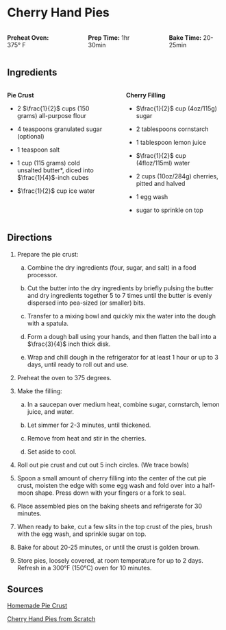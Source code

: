 # Cherry Hand Pies {.unnumbered}

::: columns
::: {.column width="30%"}
**Preheat Oven:** 375&deg; F
:::

::: {.column width="5%"}
:::

::: {.column width="30%"}
**Prep Time:** 1hr 30min 
:::

::: {.column width="5%"}
:::

::: {.column width="30%"}
**Bake Time:** 20-25min
:::
:::

## Ingredients 

::: columns
::: {.column width="48%"}

**Pie Crust**

* 2 $\frac{1}{2}$ cups (150 grams) all-purpose flour

* 4 teaspoons granulated sugar (optional)

* 1 teaspoon salt

* 1 cup (115 grams) cold unsalted butter*, diced into $\frac{1}{4}$-inch cubes

* $\frac{1}{2}$ cup ice water

:::

::: {.column width="2%"}
:::

::: {.column width="48%"}

**Cherry Filling**

* $\frac{1}{2}$ cup (4oz/115g) sugar

* 2 tablespoons cornstarch

* 1 tablespoon lemon juice

* $\frac{1}{2}$ cup (4floz/115ml) water

* 2 cups (10oz/284g) cherries, pitted and halved

* 1 egg wash

* sugar to sprinkle on top

:::
:::

## Directions

1.  Prepare the pie crust: 

    a. Combine the dry ingredients (four, sugar, and salt) in a food processor.
    
    b. Cut the butter into the dry ingredients by briefly pulsing the butter and dry ingredients together 5 to 7 times until the butter is evenly dispersed into pea-sized (or smaller) bits.
    
    c. Transfer to a mixing bowl and quickly mix the water into the dough with a spatula. 
    
    d. Form a dough ball using your hands, and then flatten the ball into a $\frac{3}{4}$ inch thick disk. 
    
    e. Wrap and chill dough in the refrigerator for at least 1 hour or up to 3 days, until ready to roll out and use. 

2. Preheat the oven to 375 degrees. 

3. Make the filling: 

    a. In a saucepan over medium heat, combine sugar, cornstarch, lemon juice, and water.
    
    b. Let simmer for 2-3 minutes, until thickened.
    
    c. Remove from heat and stir in the cherries. 
    
    d. Set aside to cool.
  
4. Roll out pie crust and cut out 5 inch circles. (We trace bowls)

5. Spoon a small amount of cherry filling into the center of the cut pie crust, moisten the edge with some egg wash and fold over into a half-moon shape. Press down with your fingers or a fork to seal.

6. Place assembled pies on the baking sheets and refrigerate for 30 minutes.

7. When ready to bake, cut a few slits in the top crust of the pies, brush with the egg wash, and sprinkle sugar on top.

8. Bake for about 20-25 minutes, or until the crust is golden brown.

9. Store pies, loosely covered, at room temperature for up to 2 days. Refresh in a 300°F (150°C) oven for 10 minutes.

## Sources

[Homemade Pie Crust](https://www.gimmesomeoven.com/how-to-make-a-pie-crust-recipe/)

[Cherry Hand Pies from Scratch](https://www.biggerbolderbaking.com/cherry-hand-pies/)


